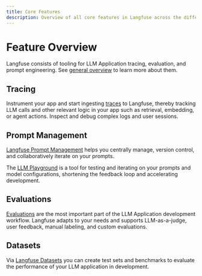 ```yaml
---
title: Core Features
description: Overview of all core features in Langfuse across the different product areas.
---
```


# Feature Overview

Langfuse consists of tooling for LLM Application tracing, evaluation, and prompt engineering.
See [general overview](/docs) to learn more about them.

## Tracing

Instrument your app and start ingesting [traces](/docs/tracing) to Langfuse, thereby tracking LLM calls and other relevant logic in your app such as retrieval, embedding, or agent actions. Inspect and debug complex logs and user sessions.


<div className="h-6" />
<TracingOverview />

## Prompt Management

[Langfuse Prompt Management](/docs/prompts) helps you centrally manage, version control, and collaboratively iterate on your prompts.


<div className="h-6" />
<PromptOverview />

The [LLM Playground](/docs/playground) is a tool for testing and iterating on your prompts and model configurations, shortening the feedback loop and accelerating development.

<div className="h-6" />
<CloudflareVideo
  videoId="3cfab665df39518f15fc18813cf82e3f"
  aspectRatio={16 / 10.47}
  title="LLM Playground"
/>

## Evaluations

[Evaluations](/docs/scores) are the most important part of the LLM Application development workflow. Langfuse adapts to your needs and supports LLM-as-a-judge, user feedback, manual labeling, and custom evaluations.


<div className="h-6" />
<EvaluationOverview />

## Datasets

Via [Langfuse Datasets](/docs/datasets) you can create test sets and benchmarks to evaluate the performance of your LLM application in development.


<div className="h-6" />
<DatasetsOverview />